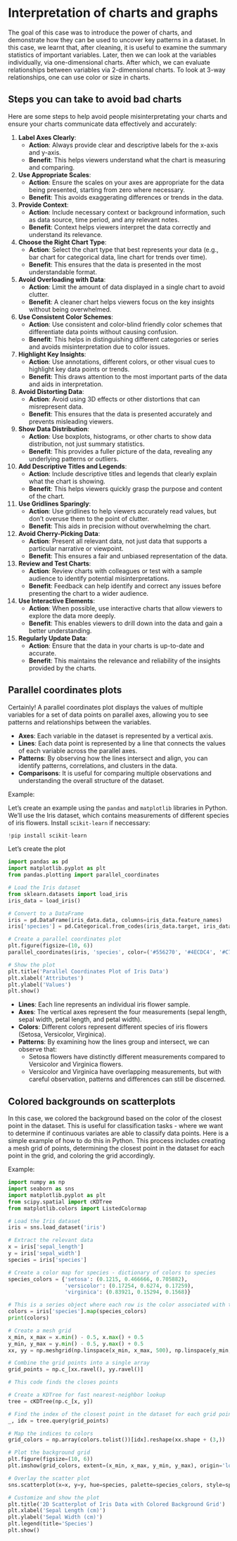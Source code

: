 # Interpretation of charts and graphs

The goal of this case was to introduce the power of charts, and demonstrate how they can be used to uncover key patterns in a dataset. In this case, we learnt that, after cleaning, it is useful to examine the summary statistics of important variables. Later, then we can look at the variables individually, via one-dimensional charts. After which, we can evaluate relationships between variables via 2-dimensional charts. To look at 3-way relationships, one can use color or size in charts. 

## Steps you can take to avoid bad charts

Here are some steps to help avoid people misinterpretating your charts and ensure your charts communicate data effectively and accurately:

1. **Label Axes Clearly**:
   - **Action**: Always provide clear and descriptive labels for the x-axis and y-axis.
   - **Benefit**: This helps viewers understand what the chart is measuring and comparing.

2. **Use Appropriate Scales**:
   - **Action**: Ensure the scales on your axes are appropriate for the data being presented, starting from zero where necessary.
   - **Benefit**: This avoids exaggerating differences or trends in the data.

3. **Provide Context**:
   - **Action**: Include necessary context or background information, such as data source, time period, and any relevant notes.
   - **Benefit**: Context helps viewers interpret the data correctly and understand its relevance.

4. **Choose the Right Chart Type**:
   - **Action**: Select the chart type that best represents your data (e.g., bar chart for categorical data, line chart for trends over time).
   - **Benefit**: This ensures that the data is presented in the most understandable format.

5. **Avoid Overloading with Data**:
   - **Action**: Limit the amount of data displayed in a single chart to avoid clutter.
   - **Benefit**: A cleaner chart helps viewers focus on the key insights without being overwhelmed.

6. **Use Consistent Color Schemes**:
   - **Action**: Use consistent and color-blind friendly color schemes that differentiate data points without causing confusion.
   - **Benefit**: This helps in distinguishing different categories or series and avoids misinterpretation due to color issues.

7. **Highlight Key Insights**:
   - **Action**: Use annotations, different colors, or other visual cues to highlight key data points or trends.
   - **Benefit**: This draws attention to the most important parts of the data and aids in interpretation.

8. **Avoid Distorting Data**:
   - **Action**: Avoid using 3D effects or other distortions that can misrepresent data.
   - **Benefit**: This ensures that the data is presented accurately and prevents misleading viewers.

9. **Show Data Distribution**:
   - **Action**: Use boxplots, histograms, or other charts to show data distribution, not just summary statistics.
   - **Benefit**: This provides a fuller picture of the data, revealing any underlying patterns or outliers.

10. **Add Descriptive Titles and Legends**:
    - **Action**: Include descriptive titles and legends that clearly explain what the chart is showing.
    - **Benefit**: This helps viewers quickly grasp the purpose and content of the chart.

11. **Use Gridlines Sparingly**:
    - **Action**: Use gridlines to help viewers accurately read values, but don’t overuse them to the point of clutter.
    - **Benefit**: This aids in precision without overwhelming the chart.

12. **Avoid Cherry-Picking Data**:
    - **Action**: Present all relevant data, not just data that supports a particular narrative or viewpoint.
    - **Benefit**: This ensures a fair and unbiased representation of the data.

13. **Review and Test Charts**:
    - **Action**: Review charts with colleagues or test with a sample audience to identify potential misinterpretations.
    - **Benefit**: Feedback can help identify and correct any issues before presenting the chart to a wider audience.

14. **Use Interactive Elements**:
    - **Action**: When possible, use interactive charts that allow viewers to explore the data more deeply.
    - **Benefit**: This enables viewers to drill down into the data and gain a better understanding.

15. **Regularly Update Data**:
    - **Action**: Ensure that the data in your charts is up-to-date and accurate.
    - **Benefit**: This maintains the relevance and reliability of the insights provided by the charts.



## Parallel coordinates plots

Certainly! A parallel coordinates plot displays the values of multiple variables for a set of data points on parallel axes, allowing you to see patterns and relationships between the variables.


- **Axes**: Each variable in the dataset is represented by a vertical axis.
- **Lines**: Each data point is represented by a line that connects the values of each variable across the parallel axes.
- **Patterns**: By observing how the lines intersect and align, you can identify patterns, correlations, and clusters in the data.
- **Comparisons**: It is useful for comparing multiple observations and understanding the overall structure of the dataset.

Example:

Let's create an example using the `pandas` and `matplotlib` libraries in Python. We'll use the Iris dataset, which contains measurements of different species of iris flowers.
Install `scikit-learn` if neccessary:
```python
!pip install scikit-learn
```
Let's create the plot
```{python}

import pandas as pd
import matplotlib.pyplot as plt
from pandas.plotting import parallel_coordinates

# Load the Iris dataset
from sklearn.datasets import load_iris
iris_data = load_iris()

# Convert to a DataFrame
iris = pd.DataFrame(iris_data.data, columns=iris_data.feature_names)
iris['species'] = pd.Categorical.from_codes(iris_data.target, iris_data.target_names)

# Create a parallel coordinates plot
plt.figure(figsize=(10, 6))
parallel_coordinates(iris, 'species', color=('#556270', '#4ECDC4', '#C7F464'))

# Show the plot
plt.title('Parallel Coordinates Plot of Iris Data')
plt.xlabel('Attributes')
plt.ylabel('Values')
plt.show()
```




- **Lines**: Each line represents an individual iris flower sample.
- **Axes**: The vertical axes represent the four measurements (sepal length, sepal width, petal length, and petal width).
- **Colors**: Different colors represent different species of iris flowers (Setosa, Versicolor, Virginica).
- **Patterns**: By examining how the lines group and intersect, we can observe that:
  - Setosa flowers have distinctly different measurements compared to Versicolor and Virginica flowers.
  - Versicolor and Virginica have overlapping measurements, but with careful observation, patterns and differences can still be discerned.

## Colored backgrounds on scatterplots 

In this case, we colored the background based on the color of the closest point in the dataset. This is useful for classification tasks - where we want to determine if continuous variates are able to classify data points. Here is a simple example of how to do this in Python. This process includes creating a mesh grid of points, determining the closest point in the dataset for each point in the grid, and coloring the grid accordingly. 

Example:
```{python}
import numpy as np
import seaborn as sns
import matplotlib.pyplot as plt
from scipy.spatial import cKDTree
from matplotlib.colors import ListedColormap

# Load the Iris dataset
iris = sns.load_dataset('iris')

# Extract the relevant data
x = iris['sepal_length']
y = iris['sepal_width']
species = iris['species']

# Create a color map for species - dictionary of colors to species
species_colors = {'setosa': (0.1215, 0.466666, 0.705882), 
                  'versicolor': (0.17254, 0.6274, 0.17259), 
                  'virginica': (0.83921, 0.15294, 0.1568)}

# This is a series object where each row is the color associated with teh species
colors = iris['species'].map(species_colors)
print(colors)

# Create a mesh grid
x_min, x_max = x.min() - 0.5, x.max() + 0.5
y_min, y_max = y.min() - 0.5, y.max() + 0.5
xx, yy = np.meshgrid(np.linspace(x_min, x_max, 500), np.linspace(y_min, y_max, 500))

# Combine the grid points into a single array
grid_points = np.c_[xx.ravel(), yy.ravel()]

# This code finds the closes points

# Create a KDTree for fast nearest-neighbor lookup
tree = cKDTree(np.c_[x, y])

# Find the index of the closest point in the dataset for each grid point
_, idx = tree.query(grid_points)

# Map the indices to colors
grid_colors = np.array(colors.tolist())[idx].reshape(xx.shape + (3,))

# Plot the background grid
plt.figure(figsize=(10, 6))
plt.imshow(grid_colors, extent=(x_min, x_max, y_min, y_max), origin='lower', aspect='auto', alpha=0.3)

# Overlay the scatter plot
sns.scatterplot(x=x, y=y, hue=species, palette=species_colors, style=species, edgecolor='k')

# Customize and show the plot
plt.title('2D Scatterplot of Iris Data with Colored Background Grid')
plt.xlabel('Sepal Length (cm)')
plt.ylabel('Sepal Width (cm)')
plt.legend(title='Species')
plt.show()

```


